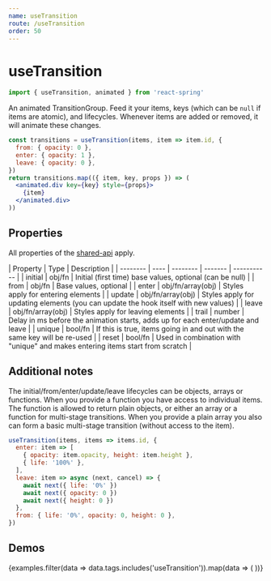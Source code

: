```yaml
---
name: useTransition
route: /useTransition
order: 50
---
```



# useTransition

```js
import { useTransition, animated } from 'react-spring'
```

An animated TransitionGroup. Feed it your items, keys (which can be `null` if items are atomic), and lifecycles. Whenever items are added or removed, it will animate these changes.

```jsx
const transitions = useTransition(items, item => item.id, {
  from: { opacity: 0 },
  enter: { opacity: 1 },
  leave: { opacity: 0 },
})
return transitions.map(({ item, key, props }) => (
  <animated.div key={key} style={props}>
    {item}
  </animated.div>
))
```

## Properties

All properties of the [shared-api](/api) apply.

| Property | Type | Description |
| -------- | ---- | -------- | ------- | ----------- |
| initial  | obj/fn | Initial (first time) base values, optional (can be null) |
| from     | obj/fn | Base values, optional |
| enter    | obj/fn/array(obj) | Styles apply for entering elements |
| update   | obj/fn/array(obj) | Styles apply for updating elements (you can update the hook itself with new values) |
| leave    | obj/fn/array(obj) | Styles apply for leaving elements |
| trail    | number | Delay in ms before the animation starts, adds up for each enter/update and leave |
| unique   | bool/fn | If this is true, items going in and out with the same key will be re-used |
| reset    | bool/fn | Used in combination with "unique" and makes entering items start from scratch |

## Additional notes

The initial/from/enter/update/leave lifecycles can be objects, arrays or functions. When you provide a function you have access to individual items. The function is allowed to return plain objects, or either an array or a function for multi-stage transitions. When you provide a plain array you also can form a basic multi-stage transition (without access to the item). 

```jsx
useTransition(items, items => items.id, {
  enter: item => [
    { opacity: item.opacity, height: item.height },
    { life: '100%' },
  ],
  leave: item => async (next, cancel) => {
    await next({ life: '0%' })
    await next({ opacity: 0 })
    await next({ height: 0 })
  },
  from: { life: '0%', opacity: 0, height: 0 },
})
```

## Demos

<DemoGrid padding={0}>
  {examples.filter(data => data.tags.includes('useTransition')).map(data => (
    <Demo
      key={data.name}
      {...data}
      import={import('../examples/demos/' + data.name)}
    />
  ))}
</DemoGrid>